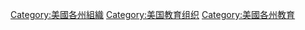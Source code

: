 [[Category:美國各州組織|Category:美國各州組織]]
[[Category:美国教育组织|Category:美国教育组织]]
[[Category:美國各州教育|Category:美國各州教育]]
